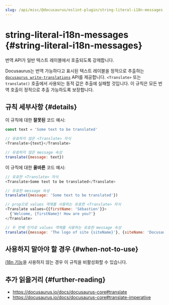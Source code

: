 ```yaml
---
slug: /api/misc/@docusaurus/eslint-plugin/string-literal-i18n-messages
---
```


# string-literal-i18n-messages {#string-literal-i18n-messages}

번역 API가 일반 텍스트 레이블에서 호출되도록 강제합니다.

Docusaurus는 번역 가능하다고 표시된 텍스트 레이블을 정적으로 추출하는 [`docusaurus write-translations`](../../../cli.mdx#docusaurus-write-translations-sitedir) API를 제공합니다. `<Translate>` 또는 `translate()` 호출에서 사용되는 동적 값은 추출에 실패할 것입니다. 이 규칙은 모든 번역 호출이 정적으로 추출 가능하도록 보장합니다.

## 규칙 세부사항 {#details}

이 규칙에 대한 **잘못된** 코드 예시:

```js
const text = 'Some text to be translated'

// 유효하지 않은 <Translate> 자식
<Translate>{text}</Translate>

// 유효하지 않은 message 속성
translate({message: text})
```

이 규칙에 대한 **올바른** 코드 예시:

```js
// 유효한 <Translate> 자식
<Translate>Some text to be translated</Translate>

// 유효한 message 속성
translate({message: 'Some text to be translated'})

// prop으로 values 객체를 사용하는 유효한 <Translate> 자식
<Translate values={{firstName: 'Sébastien'}}>
  {'Welcome, {firstName}! How are you?'}
</Translate>

// 두 번째 인자로 values 객체를 사용하는 유효한 message 속성
translate({message: 'The logo of site {siteName}'}, {siteName: 'Docusaurus'})
```

## 사용하지 말아야 할 경우 {#when-not-to-use}

[i18n 기능](../../../i18n/i18n-introduction.mdx)을 사용하지 않는 경우 이 규칙을 비활성화할 수 있습니다.

## 추가 읽을거리 {#further-reading}

- https://docusaurus.io/docs/docusaurus-core#translate
- https://docusaurus.io/docs/docusaurus-core#translate-imperative
